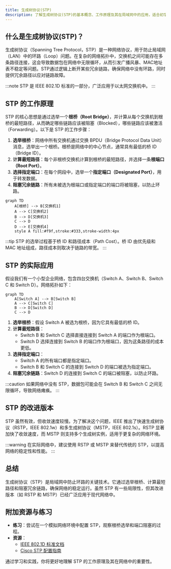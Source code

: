 ```yaml
---
title: 生成树协议(STP)
description: 了解生成树协议(STP)的基本概念、工作原理及其在局域网中的应用，适合初学者学习。
---
```


## 什么是生成树协议(STP)？

生成树协议（Spanning Tree Protocol，STP）是一种网络协议，用于防止局域网（LAN）中的环路（Loop）问题。在复杂的网络拓扑中，交换机之间可能存在多条路径连接，这会导致数据包在网络中无限循环，从而引发广播风暴、MAC地址表不稳定等问题。STP通过逻辑上断开某些冗余链路，确保网络中没有环路，同时提供冗余路径以应对链路故障。

:::note
STP 是 IEEE 802.1D 标准的一部分，广泛应用于以太网交换机中。
:::

## STP 的工作原理

STP 的核心思想是通过选举一个**根桥（Root Bridge）**，并计算从每个交换机到根桥的最短路径，从而确定哪些链路应该被阻塞（Blocked），哪些链路应该被激活（Forwarding）。以下是 STP 的工作步骤：

1. **选举根桥**：网络中所有交换机通过交换 BPDU（Bridge Protocol Data Unit）消息，选举出一个根桥。根桥是网络中的中心节点，通常具有最低的桥 ID（Bridge ID）。
2. **计算最短路径**：每个非根桥交换机计算到根桥的最短路径，并选择一条**根端口（Root Port）**。
3. **选择指定端口**：在每个网段中，选举一个**指定端口（Designated Port）**，用于转发数据。
4. **阻塞冗余链路**：所有未被选为根端口或指定端口的端口将被阻塞，以防止环路。

```mermaid
graph TD
    A[根桥] --> B[交换机1]
    A --> C[交换机2]
    B --> D[交换机3]
    C --> D
    D --> E[交换机4]
    style A fill:#f9f,stroke:#333,stroke-width:4px
```

:::tip
STP 的选举过程基于桥 ID 和路径成本（Path Cost）。桥 ID 由优先级和 MAC 地址组成，路径成本则取决于链路的带宽。
:::

## STP 的实际应用

假设我们有一个小型企业网络，包含四台交换机（Switch A、Switch B、Switch C 和 Switch D）。网络拓扑如下：

```mermaid
graph TD
    A[Switch A] --> B[Switch B]
    A --> C[Switch C]
    B --> D[Switch D]
    C --> D
```

1. **选举根桥**：假设 Switch A 被选为根桥，因为它具有最低的桥 ID。
2. **计算最短路径**：
   - Switch B 和 Switch C 选择直接连接到 Switch A 的端口作为根端口。
   - Switch D 选择连接到 Switch B 的端口作为根端口，因为这条路径的成本更低。
3. **选择指定端口**：
   - Switch A 的所有端口都是指定端口。
   - Switch B 和 Switch C 的连接到 Switch D 的端口被选为指定端口。
4. **阻塞冗余链路**：Switch D 的连接到 Switch C 的端口被阻塞，以防止环路。

:::caution
如果网络中没有 STP，数据包可能会在 Switch B 和 Switch C 之间无限循环，导致网络瘫痪。
:::

## STP 的改进版本

STP 虽然有效，但收敛速度较慢。为了解决这个问题，IEEE 推出了快速生成树协议（RSTP，IEEE 802.1w）和多生成树协议（MSTP，IEEE 802.1s）。RSTP 显著加快了收敛速度，而 MSTP 则支持多个生成树实例，适用于更复杂的网络环境。

:::warning
在实际网络中，建议使用 RSTP 或 MSTP 来替代传统的 STP，以提高网络的稳定性和性能。
:::

## 总结

生成树协议（STP）是局域网中防止环路的关键技术。它通过选举根桥、计算最短路径和阻塞冗余链路，确保网络的稳定运行。虽然 STP 有一些局限性，但其改进版本（如 RSTP 和 MSTP）已经广泛应用于现代网络中。

## 附加资源与练习

- **练习**：尝试在一个模拟网络环境中配置 STP，观察根桥选举和端口阻塞的过程。
- **资源**：
  - [IEEE 802.1D 标准文档](https://standards.ieee.org/standard/802_1D-2004.html)
  - [Cisco STP 配置指南](https://www.cisco.com/c/en/us/support/docs/lan-switching/spanning-tree-protocol/10556-16.html)

通过学习和实践，你将更好地理解 STP 的工作原理及其在网络中的重要性。
